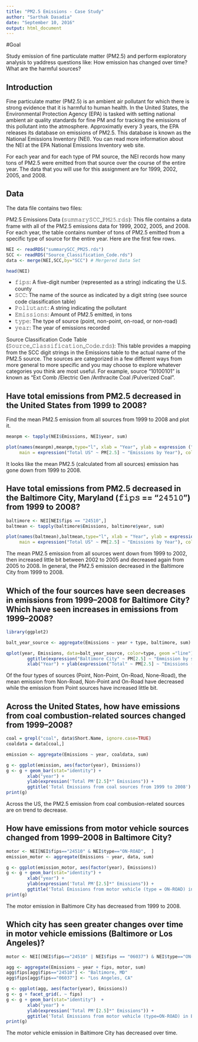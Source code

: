 ```yaml
---
title: "PM2.5 Emissions - Case Study"
author: "Sarthak Dasadia"
date: "September 10, 2016"
output: html_document
---
```


#Goal

Study emission of fine particulate matter (PM2.5) and perform exploratory analysis to yaddress questions like: How emission has changed over time? What are the harmful sources?  

## Introduction 

Fine particulate matter (PM2.5) is an ambient air pollutant for which there is strong evidence that it is harmful to human health. In the United States, the Environmental Protection Agency (EPA) is tasked with setting national ambient air quality standards for fine PM and for tracking the emissions of this pollutant into the atmosphere. Approximatly every 3 years, the EPA releases its database on emissions of PM2.5. This database is known as the National Emissions Inventory (NEI). You can read more information about the NEI at the EPA National Emissions Inventory web site.

For each year and for each type of PM source, the NEI records how many tons of PM2.5 were emitted from that source over the course of the entire year. The data that you will use for this assignment are for 1999, 2002, 2005, and 2008.

## Data

The data file contains two files:

PM2.5 Emissions Data (𝚜𝚞𝚖𝚖𝚊𝚛𝚢𝚂𝙲𝙲_𝙿𝙼𝟸𝟻.𝚛𝚍𝚜): This file contains a data frame with all of the PM2.5 emissions data for 1999, 2002, 2005, and 2008. For each year, the table contains number of tons of PM2.5 emitted from a specific type of source for the entire year. Here are the first few rows.


```r
NEI <- readRDS("summarySCC_PM25.rds")
SCC <- readRDS("Source_Classification_Code.rds")
data <- merge(NEI,SCC,by="SCC") # Mergered Data Set

head(NEI)
```

* 𝚏𝚒𝚙𝚜: A five-digit number (represented as a string) indicating the U.S. county
* 𝚂𝙲𝙲: The name of the source as indicated by a digit string (see source code classification table)
* 𝙿𝚘𝚕𝚕𝚞𝚝𝚊𝚗𝚝: A string indicating the pollutant
* 𝙴𝚖𝚒𝚜𝚜𝚒𝚘𝚗𝚜: Amount of PM2.5 emitted, in tons
* 𝚝𝚢𝚙𝚎: The type of source (point, non-point, on-road, or non-road)
* 𝚢𝚎𝚊𝚛: The year of emissions recorded

Source Classification Code Table (𝚂𝚘𝚞𝚛𝚌𝚎_𝙲𝚕𝚊𝚜𝚜𝚒𝚏𝚒𝚌𝚊𝚝𝚒𝚘𝚗_𝙲𝚘𝚍𝚎.𝚛𝚍𝚜): This table provides a mapping from the SCC digit strings in the Emissions table to the actual name of the PM2.5 source. The sources are categorized in a few different ways from more general to more specific and you may choose to explore whatever categories you think are most useful. For example, source “10100101” is known as “Ext Comb /Electric Gen /Anthracite Coal /Pulverized Coal”.


## Have total emissions from PM2.5 decreased in the United States from 1999 to 2008?

Find the mean PM2.5 emission from all sources from 1999 to 2008 and plot it. 

``` r
meanpm <- tapply(NEI$Emissions, NEI$year, sum)

plot(names(meanpm),meanpm,type="l", xlab = "Year", ylab = expression ("Total" ~ PM[2.5] ~"Emissions (tons)"), 
     main = expression("Total US" ~ PM[2.5] ~ "Emissions by Year"), col="Purple")

```

It looks like the mean PM2.5 (calculated from all sources) emission has gone down from 1999 to 2008. 


## Have total emissions from PM2.5 decreased in the Baltimore City, Maryland (𝚏𝚒𝚙𝚜 == "𝟸𝟺𝟻𝟷𝟶") from 1999 to 2008?

``` r

baltimore <- NEI[NEI$fips == "24510",]
baltmean <- tapply(baltimore$Emissions, baltimore$year, sum)

plot(names(baltmean),baltmean,type="l", xlab = "Year", ylab = expression ("Total" ~ PM[2.5] ~"Emissions (tons)"), 
     main = expression("Total US" ~ PM[2.5] ~ "Emissions by Year"), col="Purple")

```

The mean PM2.5 emission from all sources went down from 1999 to 2002, then increased little bit between 2002 to 2005 and decreased again from 2005 to 2008. In general, the PM2.5 emission decreased in the Baltimore City from 1999 to 2008.

## Which of the four sources have seen decreases in emissions from 1999–2008 for Baltimore City? Which have seen increases in emissions from 1999–2008?


```r

library(ggplot2)

balt_year_source <- aggregate(Emissions ~ year + type, baltimore, sum)

qplot(year, Emissions, data=balt_year_source, color=type, geom ="line") +
        ggtitle(expression("Baltimore City" ~ PM[2.5] ~ "Emmission by source, type and year")) + 
        xlab("Year") + ylab(expression("Total" ~ PM[2.5] ~ "Emissions (in tons)"))
```

Of the four types of sources (Point, Non-Point, On-Road, None-Road), the mean emission from Non-Road, Non-Point and On-Road have decreased while the emission from Point sources have increased little bit. 

## Across the United States, how have emissions from coal combustion-related sources changed from 1999–2008?

```r

coal = grepl("coal", data$Short.Name, ignore.case=TRUE)
coaldata = data[coal,]

emission <- aggregate(Emissions ~ year, coaldata, sum)

g <- ggplot(emission, aes(factor(year), Emissions))
g <- g + geom_bar(stat="identity") +
        xlab("year") +
        ylab(expression('Total PM'[2.5]*" Emissions")) +
        ggtitle('Total Emissions from coal sources from 1999 to 2008')
print(g)

```

Across the US, the PM2.5 emission from coal combusion-related sources are on trend to decrease. 

## How have emissions from motor vehicle sources changed from 1999–2008 in Baltimore City?

```r

motor <- NEI[NEI$fips=="24510" & NEI$type=="ON-ROAD",  ]
emission_motor <- aggregate(Emissions ~ year, data, sum)

g <- ggplot(emission_motor, aes(factor(year), Emissions))
g <- g + geom_bar(stat="identity") +
        xlab("year") +
        ylab(expression('Total PM'[2.5]*" Emissions")) +
        ggtitle('Total Emissions from motor vehicle (type = ON-ROAD) in Baltimore City, Maryland (fips = "24510") from 1999 to 2008')
print(g)

```

The motor emission in Baltimore City has decreased from 1999 to 2008.

## Which city has seen greater changes over time in motor vehicle emissions (Baltimore or Los Angeles)?

```r

motor <- NEI[(NEI$fips=="24510" | NEI$fips == "06037") & NEI$type=="ON-ROAD", ]

agg <- aggregate(Emissions ~ year + fips, motor, sum)
agg$fips[agg$fips=="24510"] <- "Baltimore, MD"
agg$fips[agg$fips=="06037"] <- "Los Angeles, CA"

g <- ggplot(agg, aes(factor(year), Emissions))
g <- g + facet_grid(. ~ fips)
g <- g + geom_bar(stat="identity")  +
        xlab("year") +
        ylab(expression('Total PM'[2.5]*" Emissions")) +
        ggtitle('Total Emissions from motor vehicle (type=ON-ROAD) in Baltimore City, MD (fips = "24510") vs Los Angeles, CA (fips = "06037")  1999-2008')
print(g)

```

The motor vehicle emission in Baltimore City has decreased over time.

